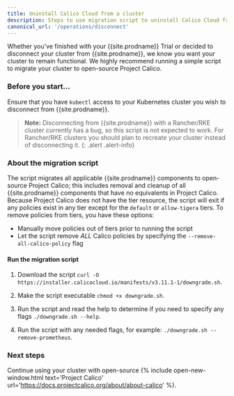 ```yaml
---
title: Uninstall Calico Cloud from a cluster
description: Steps to use migration script to uninstall Calico Cloud from a cluster.
canonical_url: '/operations/disconnect'
---
```


Whether you've finished with your {{site.prodname}} Trial or decided to disconnect your cluster from
{{site.prodname}}, we know you want your cluster to remain functional. We highly recommend running
a simple script to migrate your cluster to open-source Project Calico.

### Before you start...

Ensure that you have `kubectl` access to your Kubernetes cluster you wish to disconnect from {{site.prodname}}.

>**Note:** Disconnecting from {{site.prodname}} with a Rancher/RKE cluster currently has a bug, so this script is not expected to work. For Rancher/RKE clusters you should plan to recreate your cluster instead of disconnecting it.
{: .alert .alert-info}

### About the migration script

The script migrates all applicable {{site.prodname}} components to open-source Project Calico; this includes
removal and cleanup of all {{site.prodname}} components that have no equivalents in Project Calico.
Because Project Calico does not have the tier resource, the script will exit if any policies
exist in any tier except for the `default` or `allow-tigera` tiers.
To remove policies from tiers, you have these options:
* Manually move policies out of tiers prior to running the script
* Let the script remove *ALL* Calico policies by specifying the `--remove-all-calico-policy` flag

#### Run the migration script

1. Download the script `curl -O https://installer.calicocloud.io/manifests/v3.11.1-1/downgrade.sh`.

1. Make the script executable `chmod +x downgrade.sh`.

1. Run the script and read the help to determine if you need to specify any flags `./downgrade.sh --help`.

1. Run the script with any needed flags, for example: `./downgrade.sh --remove-prometheus`.

### Next steps

Continue using your cluster with open-source {% include open-new-window.html text='Project Calico' url='https://docs.projectcalico.org/about/about-calico' %}.

